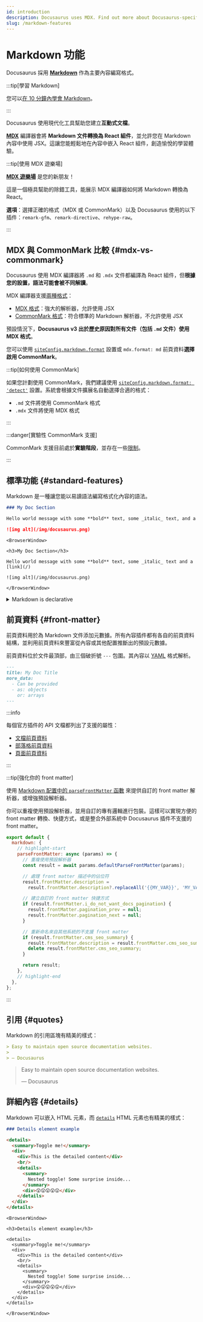 ```yaml
---
id: introduction
description: Docusaurus uses MDX. Find out more about Docusaurus-specific features when writing Markdown.
slug: /markdown-features
---
```


# Markdown 功能


Docusaurus 採用 **[Markdown](https://commonmark.org/)** 作為主要內容編寫格式。

:::tip[學習 Markdown]

您可以[在 10 分鐘內學會 Markdown](https://commonmark.org/help/)。

:::

Docusaurus 使用現代化工具幫助您建立**互動式文檔**。

**[MDX](https://mdxjs.com/)** 編譯器會將 **Markdown 文件轉換為 React 組件**，並允許您在 Markdown 內容中使用 JSX。這讓您能輕鬆地在內容中嵌入 React 組件，創造愉悅的學習體驗。

:::tip[使用 MDX 遊樂場]

**[MDX 遊樂場](https://mdxjs.com/playground/)** 是您的新朋友！

這是一個極具幫助的除錯工具，能展示 MDX 編譯器如何將 Markdown 轉換為 React。

**選項**：選擇正確的格式（MDX 或 CommonMark）以及 Docusaurus 使用的以下插件：`remark-gfm`、`remark-directive`、`rehype-raw`。

:::

## MDX 與 CommonMark 比較 {#mdx-vs-commonmark}

Docusaurus 使用 MDX 編譯器將 `.md` 和 `.mdx` 文件都編譯為 React 組件，但**根據您的設置，語法可能會被不同解讀**。

MDX 編譯器支援[兩種格式](https://mdxjs.com/packages/mdx/#optionsformat)：

- [MDX 格式](https://mdxjs.com/docs/what-is-mdx/)：強大的解析器，允許使用 JSX
- [CommonMark 格式](https://commonmark.org/)：符合標準的 Markdown 解析器，不允許使用 JSX

預設情況下，**Docusaurus v3 出於歷史原因對所有文件（包括 `.md` 文件）使用 MDX 格式**。

您可以使用 [`siteConfig.markdown.format`](../../api/docusaurus.config.js.mdx#markdown) 設置或 `mdx.format: md` 前頁資料**選擇啟用 CommonMark**。

:::tip[如何使用 CommonMark]

如果您計劃使用 CommonMark，我們建議使用 [`siteConfig.markdown.format: 'detect'`](../../api/docusaurus.config.js.mdx#markdown) 設置。系統會根據文件擴展名自動選擇合適的格式：

- `.md` 文件將使用 CommonMark 格式
- `.mdx` 文件將使用 MDX 格式

:::

:::danger[實驗性 CommonMark 支援]

CommonMark 支援目前處於**實驗階段**，並存在一些[限制](https://github.com/facebook/docusaurus/issues/9092)。

:::

## 標準功能 {#standard-features}

Markdown 是一種讓您能以易讀語法編寫格式化內容的語法。

```md
### My Doc Section

Hello world message with some **bold** text, some _italic_ text, and a [link](/)

![img alt](/img/docusaurus.png)
```

```mdx-code-block
<BrowserWindow>

<h3>My Doc Section</h3>

Hello world message with some **bold** text, some _italic_ text and a [link](/)

![img alt](/img/docusaurus.png)

</BrowserWindow>
```

<details>

<summary>Markdown is declarative</summary>

Some may assume a 1-1 correlation between Markdown and HTML, e.g., `![Preview](/img/docusaurus.png)` will always become `<img src="/img/docusaurus.png" alt="Preview" />`, as-is. However, _that is not the case_.

The Markdown syntax `![message](url)` only declaratively tells Docusaurus that an image needs to be inserted here, but we may do other things like transforming a [file path to URL path](./markdown-features-assets.mdx#images), so the generated markup may differ from the output of other Markdown renderers, or a naïve hand-transcription to the equivalent JSX/HTML code.

In general, you should only assume the _semantics_ of the markup (` ``` ` fences become [code blocks](./markdown-features-code-blocks.mdx); `>` becomes [quotes](#quotes), etc.), but not the actual compiled output.

</details>

## 前頁資料 {#front-matter}

前頁資料用於為 Markdown 文件添加元數據。所有內容插件都有各自的前頁資料結構，並利用前頁資料來豐富從內容或其他配置推斷出的預設元數據。

前頁資料位於文件最頂部，由三個破折號 `---` 包圍。其內容以 [YAML](https://yaml.org/spec/1.2.2/) 格式解析。

```md
---
title: My Doc Title
more_data:
  - Can be provided
  - as: objects
    or: arrays
---
```

:::info

每個官方插件的 API 文檔都列出了支援的屬性：

- [文檔前頁資料](../../api/plugins/plugin-content-docs.mdx#markdown-front-matter)
- [部落格前頁資料](../../api/plugins/plugin-content-blog.mdx#markdown-front-matter)
- [頁面前頁資料](../../api/plugins/plugin-content-pages.mdx#markdown-front-matter)

:::

:::tip[強化你的 front matter]

使用 [Markdown 配置中的 `parseFrontMatter` 函數](../../api/docusaurus.config.js.mdx#markdown) 來提供自訂的 front matter 解析器，或增強預設解析器。

你可以重複使用預設解析器，並用自訂的專有邏輯進行包裝。這樣可以實現方便的 front matter 轉換、快捷方式，或是整合外部系統中 Docusaurus 插件不支援的 front matter。

```js title="docusaurus.config.js"
export default {
  markdown: {
    // highlight-start
    parseFrontMatter: async (params) => {
      // 重複使用預設解析器
      const result = await params.defaultParseFrontMatter(params);

      // 處理 front matter 描述中的佔位符
      result.frontMatter.description =
        result.frontMatter.description?.replaceAll('{{MY_VAR}}', 'MY_VALUE');

      // 建立自訂的 front matter 快捷方式
      if (result.frontMatter.i_do_not_want_docs_pagination) {
        result.frontMatter.pagination_prev = null;
        result.frontMatter.pagination_next = null;
      }

      // 重新命名來自其他系統的不支援 front matter
      if (result.frontMatter.cms_seo_summary) {
        result.frontMatter.description = result.frontMatter.cms_seo_summary;
        delete result.frontMatter.cms_seo_summary;
      }

      return result;
    },
    // highlight-end
  },
};
```

:::

## 引用 {#quotes}

Markdown 的引用區塊有精美的樣式：

```md
> Easy to maintain open source documentation websites.
>
> — Docusaurus
```

<BrowserWindow>

> Easy to maintain open source documentation websites.
>
> — Docusaurus

</BrowserWindow>

## 詳細內容 {#details}

Markdown 可以嵌入 HTML 元素，而 [`details`](https://developer.mozilla.org/en-US/docs/Web/HTML/Element/details) HTML 元素也有精美的樣式：

```md
### Details element example

<details>
  <summary>Toggle me!</summary>
  <div>
    <div>This is the detailed content</div>
    <br/>
    <details>
      <summary>
        Nested toggle! Some surprise inside...
      </summary>
      <div>😲😲😲😲😲</div>
    </details>
  </div>
</details>
```

```mdx-code-block
<BrowserWindow>

<h3>Details element example</h3>

<details>
  <summary>Toggle me!</summary>
  <div>
    <div>This is the detailed content</div>
    <br/>
    <details>
      <summary>
        Nested toggle! Some surprise inside...
      </summary>
      <div>😲😲😲😲😲</div>
    </details>
  </div>
</details>

</BrowserWindow>
```